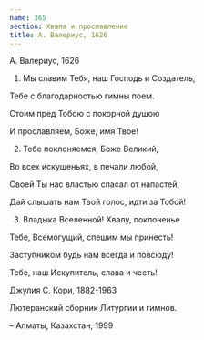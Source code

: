 ```yaml
---
name: 365
section: Хвала и прославление
title: А. Валериус, 1626
---
```

А. Валериус, 1626


1. Мы славим Тебя, наш Господь и Создатель,

Тебе с благодарностью гимны поем.

Стоим пред Тобою с покорной душою

И прославляем, Боже, имя Твое!


2. Тебе поклоняемся, Боже Великий,

Во всех искушеньях, в печали любой,

Своей Ты нас властью спасал от напастей,

Дай слышать нам Твой голос, идти за Тобой!


3. Владыка Вселенной! Хвалу, поклоненье

Тебе, Всемогущий, спешим мы принесть!

Заступником будь нам всегда и повсюду!

Тебе, наш Искупитель, слава и честь!


Джулия С. Кори, 1882-1963

Лютеранский сборник Литургии и гимнов.

– Алматы, Казахстан, 1999